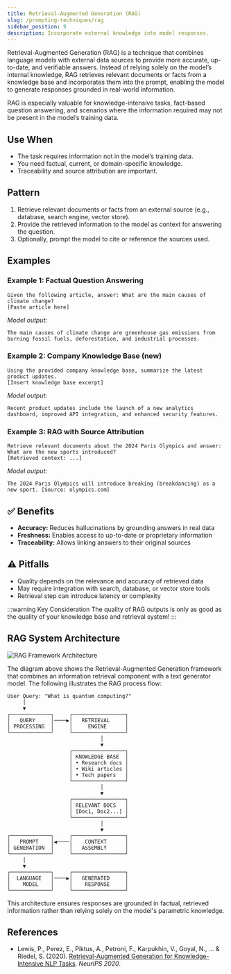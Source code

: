 ```yaml
---
title: Retrieval-Augmented Generation (RAG)
slug: /prompting-techniques/rag
sidebar_position: 9
description: Incorporate external knowledge into model responses.
---
```


Retrieval-Augmented Generation (RAG) is a technique that combines language models with external data sources to provide more accurate, up-to-date, and verifiable answers. Instead of relying solely on the model’s internal knowledge, RAG retrieves relevant documents or facts from a knowledge base and incorporates them into the prompt, enabling the model to generate responses grounded in real-world information.

RAG is especially valuable for knowledge-intensive tasks, fact-based question answering, and scenarios where the information required may not be present in the model’s training data.

## Use When
- The task requires information not in the model’s training data.
- You need factual, current, or domain-specific knowledge.
- Traceability and source attribution are important.

## Pattern
1. Retrieve relevant documents or facts from an external source (e.g., database, search engine, vector store).
2. Provide the retrieved information to the model as context for answering the question.
3. Optionally, prompt the model to cite or reference the sources used.

## Examples

### Example 1: Factual Question Answering
```text
Given the following article, answer: What are the main causes of climate change?
[Paste article here]
```
*Model output:*
```
The main causes of climate change are greenhouse gas emissions from burning fossil fuels, deforestation, and industrial processes.
```

### Example 2: Company Knowledge Base (new)
```text
Using the provided company knowledge base, summarize the latest product updates.
[Insert knowledge base excerpt]
```
*Model output:*
```
Recent product updates include the launch of a new analytics dashboard, improved API integration, and enhanced security features.
```

### Example 3: RAG with Source Attribution
```text
Retrieve relevant documents about the 2024 Paris Olympics and answer: What are the new sports introduced?
[Retrieved context: ...]
```
*Model output:*
```
The 2024 Paris Olympics will introduce breaking (breakdancing) as a new sport. [Source: olympics.com]
```

## ✅ Benefits
- **Accuracy:** Reduces hallucinations by grounding answers in real data
- **Freshness:** Enables access to up-to-date or proprietary information
- **Traceability:** Allows linking answers to their original sources

## ⚠️ Pitfalls
- Quality depends on the relevance and accuracy of retrieved data
- May require integration with search, database, or vector store tools
- Retrieval step can introduce latency or complexity

:::warning Key Consideration
The quality of RAG outputs is only as good as the quality of your knowledge base and retrieval system!
:::

## RAG System Architecture

![RAG Framework Architecture](/img/prompting-techniques/rag.png)

The diagram above shows the Retrieval-Augmented Generation framework that combines an information retrieval component with a text generator model. The following illustrates the RAG process flow:

```
User Query: "What is quantum computing?"
     │
     ▼
┌─────────────┐     ┌─────────────────┐
│   QUERY     │────▶│   RETRIEVAL     │
│ PROCESSING  │     │     ENGINE      │
└─────────────┘     └─────────────────┘
                              │
                              ▼
                    ┌─────────────────┐
                    │ KNOWLEDGE BASE  │
                    │ • Research docs │
                    │ • Wiki articles │
                    │ • Tech papers   │
                    └─────────────────┘
                              │
                              ▼
                    ┌─────────────────┐
                    │ RELEVANT DOCS   │
                    │ [Doc1, Doc2...] │
                    └─────────────────┘
                              │
                              ▼
┌─────────────┐     ┌─────────────────┐
│   PROMPT    │◀────│    CONTEXT      │
│ GENERATION  │     │   ASSEMBLY      │
└─────────────┘     └─────────────────┘
     │
     ▼
┌─────────────┐     ┌─────────────────┐
│  LANGUAGE   │────▶│   GENERATED     │
│    MODEL    │     │    RESPONSE     │
└─────────────┘     └─────────────────┘
```

This architecture ensures responses are grounded in factual, retrieved information rather than relying solely on the model's parametric knowledge.

## References
- Lewis, P., Perez, E., Piktus, A., Petroni, F., Karpukhin, V., Goyal, N., ... & Riedel, S. (2020). [Retrieval-Augmented Generation for Knowledge-Intensive NLP Tasks](https://arxiv.org/abs/2005.11401). *NeurIPS 2020*.
